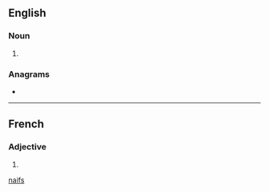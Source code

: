 {{also|naifs}}
==English==

===Noun===
{{head|en|noun plural form}}

# {{plural of|naïf|lang=en}}

===Anagrams===
* {{anagrams|en|a=afins|Fains|fains}}

[[Category:English terms spelled with Ï|naifs]]

----

==French==

===Adjective===
{{head|fr|adjective form}}

# {{masculine plural of|naïf|lang=fr}}